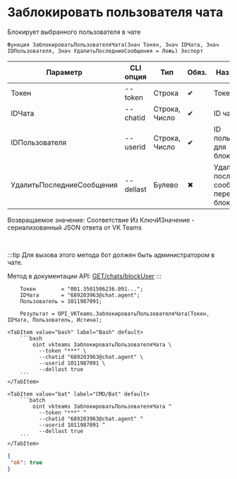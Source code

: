 ﻿---
sidebar_position: 8
---


# Заблокировать пользователя чата
 Блокирует выбранного пользователя в чате



`Функция ЗаблокироватьПользователяЧата(Знач Токен, Знач IDЧата, Знач IDПользователя, Знач УдалитьПоследниеСообщения = Ложь) Экспорт`

  | Параметр | CLI опция | Тип | Обяз. | Назначение |
  |-|-|-|-|-|
  | Токен | --token | Строка | &#x2714; | Токен бота |
  | IDЧата | --chatid | Строка, Число | &#x2714; | ID чата |
  | IDПользователя | --userid | Строка, Число | &#x2714; | ID пользователя для блокировки |
  | УдалитьПоследниеСообщения | --dellast | Булево | &#x2716; | Удалить последние сообщения перед блокировкой |

  
  Возвращаемое значение:   Соответствие Из КлючИЗначение - сериализованный JSON ответа от VK Teams

<br/>

:::tip
Для вызова этого метода бот должен быть администратором в чате.

Метод в документации API: [GET ​​/chats​/blockUser](https://teams.vk.com/botapi/#/chats/get_chats_blockUser)
:::
<br/>


```bsl title="Пример использования для 1С:Предприятие/OneScript"
    Токен        = "001.3501506236.091...";
    IDЧата       = "689203963@chat.agent";
    Пользователь = 1011987091;

    Результат = OPI_VKTeams.ЗаблокироватьПользователяЧата(Токен, IDЧата, Пользователь, Истина);
```
    

 <Tabs>
  
    <TabItem value="bash" label="Bash" default>
        ```bash
            oint vkteams ЗаблокироватьПользователяЧата \
              --token "***" \
              --chatid "689203963@chat.agent" \
              --userid 1011987091 \
              --dellast true
        ```
    </TabItem>
  
    <TabItem value="bat" label="CMD/Bat" default>
        ```batch
            oint vkteams ЗаблокироватьПользователяЧата ^
              --token "***" ^
              --chatid "689203963@chat.agent" ^
              --userid 1011987091 ^
              --dellast true
        ```
    </TabItem>
</Tabs>


```json title="Результат"
{
 "ok": true
}
```
